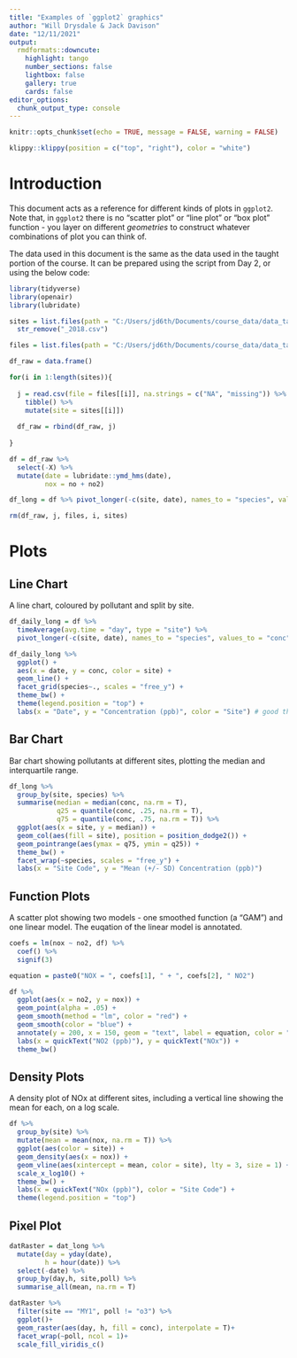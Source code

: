 ```yaml
---
title: "Examples of `ggplot2` graphics"
author: "Will Drysdale & Jack Davison"
date: "12/11/2021"
output:
  rmdformats::downcute:
    highlight: tango
    number_sections: false
    lightbox: false
    gallery: true
    cards: false
editor_options: 
  chunk_output_type: console
---
```


```r
knitr::opts_chunk$set(echo = TRUE, message = FALSE, warning = FALSE)
```

```r
klippy::klippy(position = c("top", "right"), color = "white")
```

# Introduction

This document acts as a reference for different kinds of plots in `ggplot2`. Note that, in `ggplot2` there is no "scatter plot" or "line plot" or "box plot" function - you layer on different *geometries* to construct whatever combinations of plot you can think of.

The data used in this document is the same as the data used in the taught portion of the course. It can be prepared using the script from Day 2, or using the below code:

```r

library(tidyverse)
library(openair)
library(lubridate)

sites = list.files(path = "C:/Users/jd6th/Documents/course_data/data_taught/data_day_2/", pattern = ".csv") %>% 
  str_remove("_2018.csv")

files = list.files(path = "C:/Users/jd6th/Documents/course_data/data_taught/data_day_2/", pattern = ".csv",full.names = T)

df_raw = data.frame()

for(i in 1:length(sites)){
  
  j = read.csv(file = files[[i]], na.strings = c("NA", "missing")) %>% 
    tibble() %>%
    mutate(site = sites[[i]])
  
  df_raw = rbind(df_raw, j)
  
}

df = df_raw %>%
  select(-X) %>%
  mutate(date = lubridate::ymd_hms(date),
         nox = no + no2)

df_long = df %>% pivot_longer(-c(site, date), names_to = "species", values_to = "conc")

rm(df_raw, j, files, i, sites)

```

# Plots

## Line Chart

A line chart, coloured by pollutant and split by site.

```r
df_daily_long = df %>%
  timeAverage(avg.time = "day", type = "site") %>%
  pivot_longer(-c(site, date), names_to = "species", values_to = "conc")

df_daily_long %>%
  ggplot() +
  aes(x = date, y = conc, color = site) +
  geom_line() +
  facet_grid(species~., scales = "free_y") +
  theme_bw() +
  theme(legend.position = "top") +
  labs(x = "Date", y = "Concentration (ppb)", color = "Site") # good theming
```

## Bar Chart

Bar chart showing pollutants at different sites, plotting the median and interquartile range.

```r
df_long %>%
  group_by(site, species) %>%
  summarise(median = median(conc, na.rm = T),
            q25 = quantile(conc, .25, na.rm = T),
            q75 = quantile(conc, .75, na.rm = T)) %>%
  ggplot(aes(x = site, y = median)) +
  geom_col(aes(fill = site), position = position_dodge2()) +
  geom_pointrange(aes(ymax = q75, ymin = q25)) +
  theme_bw() +
  facet_wrap(~species, scales = "free_y") +
  labs(x = "Site Code", y = "Mean (+/- SD) Concentration (ppb)")
```

## Function Plots

A scatter plot showing two models - one smoothed function (a "GAM") and one linear model. The euqation of the linear model is annotated.

```r
coefs = lm(nox ~ no2, df) %>%
  coef() %>%
  signif(3)

equation = paste0("NOX = ", coefs[1], " + ", coefs[2], " NO2")

df %>%
  ggplot(aes(x = no2, y = nox)) +
  geom_point(alpha = .05) +
  geom_smooth(method = "lm", color = "red") +
  geom_smooth(color = "blue") +
  annotate(y = 200, x = 150, geom = "text", label = equation, color = "red") +
  labs(x = quickText("NO2 (ppb)"), y = quickText("NOx")) +
  theme_bw()

```

## Density Plots

A density plot of NOx at different sites, including a vertical line showing the mean for each, on a log scale.

```r
df %>%
  group_by(site) %>%
  mutate(mean = mean(nox, na.rm = T)) %>%
  ggplot(aes(color = site)) +
  geom_density(aes(x = nox)) +
  geom_vline(aes(xintercept = mean, color = site), lty = 3, size = 1) +
  scale_x_log10() +
  theme_bw() +
  labs(x = quickText("NOx (ppb)"), color = "Site Code") +
  theme(legend.position = "top")
```

## Pixel Plot

```r
datRaster = dat_long %>%
  mutate(day = yday(date),
         h = hour(date)) %>% 
  select(-date) %>% 
  group_by(day,h, site,poll) %>% 
  summarise_all(mean, na.rm = T)

datRaster %>% 
  filter(site == "MY1", poll != "o3") %>% 
  ggplot()+
  geom_raster(aes(day, h, fill = conc), interpolate = T)+
  facet_wrap(~poll, ncol = 1)+
  scale_fill_viridis_c()
```

